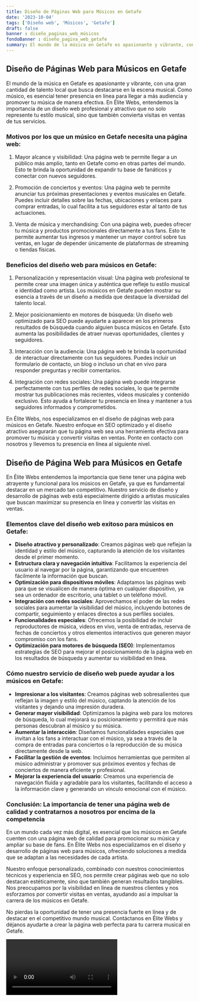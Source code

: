 ```yaml
---
title: Diseño de Páginas Web para Músicos en Getafe
date: '2023-10-04'
tags: ['Diseño web', 'Músicos', 'Getafe']
draft: false
banner : diseño_paginas_web_músicos
fondoBanner : diseño_pagina_web_getafe
summary: El mundo de la música en Getafe es apasionante y vibrante, con una gran cantidad de talento local que busca destacarse en la escena musical. Como músico, es esencial tener presencia en línea para llegar a más audiencia y promover tu música de manera efectiva. En Élite Webs, entendemos la importancia de un diseño web profesional y atractivo que no solo represente tu estilo musical, sino que también convierta visitas en ventas de tus servicios.
---
```


## Diseño de Páginas Web para Músicos en Getafe

El mundo de la música en Getafe es apasionante y vibrante, con una gran cantidad de talento local que busca destacarse en la escena musical. Como músico, es esencial tener presencia en línea para llegar a más audiencia y promover tu música de manera efectiva. En Élite Webs, entendemos la importancia de un diseño web profesional y atractivo que no solo represente tu estilo musical, sino que también convierta visitas en ventas de tus servicios.

### Motivos por los que un músico en Getafe necesita una página web:

1. Mayor alcance y visibilidad: Una página web te permite llegar a un público más amplio, tanto en Getafe como en otras partes del mundo. Esto te brinda la oportunidad de expandir tu base de fanáticos y conectar con nuevos seguidores.

2. Promoción de conciertos y eventos: Una página web te permite anunciar tus próximas presentaciones y eventos musicales en Getafe. Puedes incluir detalles sobre las fechas, ubicaciones y enlaces para comprar entradas, lo cual facilita a tus seguidores estar al tanto de tus actuaciones.

3. Venta de música y merchandising: Con una página web, puedes ofrecer tu música y productos promocionales directamente a tus fans. Esto te permite aumentar tus ingresos y mantener un mayor control sobre tus ventas, en lugar de depender únicamente de plataformas de streaming o tiendas físicas.

### Beneficios del diseño web para músicos en Getafe:

1. Personalización y representación visual: Una página web profesional te permite crear una imagen única y auténtica que refleje tu estilo musical e identidad como artista. Los músicos en Getafe pueden mostrar su esencia a través de un diseño a medida que destaque la diversidad del talento local.

2. Mejor posicionamiento en motores de búsqueda: Un diseño web optimizado para SEO puede ayudarte a aparecer en los primeros resultados de búsqueda cuando alguien busca músicos en Getafe. Esto aumenta las posibilidades de atraer nuevas oportunidades, clientes y seguidores.

3. Interacción con la audiencia: Una página web te brinda la oportunidad de interactuar directamente con tus seguidores. Puedes incluir un formulario de contacto, un blog o incluso un chat en vivo para responder preguntas y recibir comentarios.

4. Integración con redes sociales: Una página web puede integrarse perfectamente con tus perfiles de redes sociales, lo que te permite mostrar tus publicaciones más recientes, videos musicales y contenido exclusivo. Esto ayuda a fortalecer tu presencia en línea y mantener a tus seguidores informados y comprometidos.

En Élite Webs, nos especializamos en el diseño de páginas web para músicos en Getafe. Nuestro enfoque en SEO optimizado y el diseño atractivo asegurarán que tu página web sea una herramienta efectiva para promover tu música y convertir visitas en ventas. Ponte en contacto con nosotros y llevemos tu presencia en línea al siguiente nivel.

<GifSeo />

<Cta />

## Diseño de Página Web para Músicos en Getafe

En Élite Webs entendemos la importancia que tiene tener una página web atrayente y funcional para los músicos en Getafe, ya que es fundamental destacar en un mercado tan competitivo. Nuestro servicio de diseño y desarrollo de páginas web está especialmente dirigido a artistas musicales que buscan maximizar su presencia en línea y convertir las visitas en ventas.

### Elementos clave del diseño web exitoso para músicos en Getafe:

- **Diseño atractivo y personalizado**: Creamos páginas web que reflejan la identidad y estilo del músico, capturando la atención de los visitantes desde el primer momento.
- **Estructura clara y navegación intuitiva**: Facilitamos la experiencia del usuario al navegar por la página, garantizando que encuentren fácilmente la información que buscan.
- **Optimización para dispositivos móviles**: Adaptamos las páginas web para que se visualicen de manera óptima en cualquier dispositivo, ya sea un ordenador de escritorio, una tablet o un teléfono móvil.
- **Integración con redes sociales**: Aprovechamos el poder de las redes sociales para aumentar la visibilidad del músico, incluyendo botones de compartir, seguimiento y enlaces directos a sus perfiles sociales.
- **Funcionalidades especiales**: Ofrecemos la posibilidad de incluir reproductores de música, videos en vivo, venta de entradas, reserva de fechas de conciertos y otros elementos interactivos que generen mayor compromiso con los fans.
- **Optimización para motores de búsqueda (SEO)**: Implementamos estrategias de SEO para mejorar el posicionamiento de la página web en los resultados de búsqueda y aumentar su visibilidad en línea.

### Cómo nuestro servicio de diseño web puede ayudar a los músicos en Getafe:

- **Impresionar a los visitantes**: Creamos páginas web sobresalientes que reflejan la imagen y estilo del músico, captando la atención de los visitantes y dejando una impresión duradera.
- **Generar mayor visibilidad**: Optimizamos la página web para los motores de búsqueda, lo cual mejorará su posicionamiento y permitirá que más personas descubran al músico y su música.
- **Aumentar la interacción**: Diseñamos funcionalidades especiales que invitan a los fans a interactuar con el músico, ya sea a través de la compra de entradas para conciertos o la reproducción de su música directamente desde la web.
- **Facilitar la gestión de eventos**: Incluimos herramientas que permiten al músico administrar y promover sus próximos eventos y fechas de conciertos de manera eficiente y profesional.
- **Mejorar la experiencia del usuario**: Creamos una experiencia de navegación fluida y agradable para los visitantes, facilitando el acceso a la información clave y generando un vínculo emocional con el músico.

### Conclusión: La importancia de tener una página web de calidad y contratarnos a nosotros por encima de la competencia

En un mundo cada vez más digital, es esencial que los músicos en Getafe cuenten con una página web de calidad para promocionar su música y ampliar su base de fans. En Élite Webs nos especializamos en el diseño y desarrollo de páginas web para músicos, ofreciendo soluciones a medida que se adaptan a las necesidades de cada artista.

Nuestro enfoque personalizado, combinado con nuestros conocimientos técnicos y experiencia en SEO, nos permite crear páginas web que no solo destacan estéticamente, sino que también generan resultados tangibles. Nos preocupamos por la visibilidad en línea de nuestros clientes y nos esforzamos por convertir visitas en ventas, ayudando así a impulsar la carrera de los músicos en Getafe.

No pierdas la oportunidad de tener una presencia fuerte en línea y de destacar en el competitivo mundo musical. Contáctanos en Élite Webs y déjanos ayudarte a crear la página web perfecta para tu carrera musical en Getafe.

<Video />

<CtaBot job='Músicos' city='Getafe'/>

<Gmaps query='Getafe+españa+maps' />